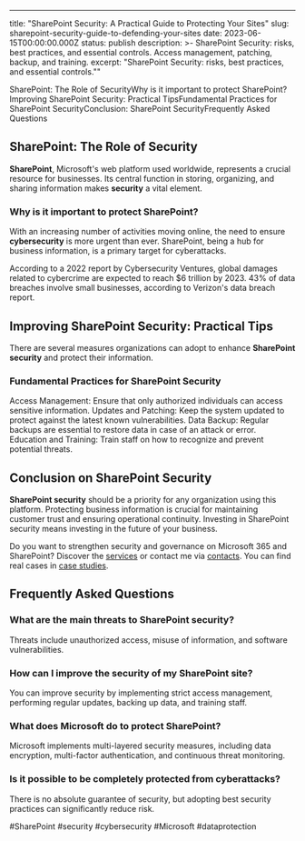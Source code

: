 ---
title: "SharePoint Security: A Practical Guide to Protecting Your Sites"
slug: sharepoint-security-guide-to-defending-your-sites
date: 2023-06-15T00:00:00.000Z
status: publish
description: >-
 SharePoint Security: risks, best practices, and essential controls. Access
 management, patching, backup, and training.
excerpt: "SharePoint Security: risks, best practices, and essential controls.""

SharePoint: The Role of SecurityWhy is it important to protect SharePoint?Improving SharePoint Security: Practical TipsFundamental Practices for SharePoint SecurityConclusion: SharePoint SecurityFrequently Asked Questions
## SharePoint: The Role of Security

**SharePoint**, Microsoft's web platform used worldwide, represents a crucial resource for businesses. Its central function in storing, organizing, and sharing information makes **security** a vital element.

### Why is it important to protect SharePoint?

With an increasing number of activities moving online, the need to ensure **cybersecurity** is more urgent than ever. SharePoint, being a hub for business information, is a primary target for cyberattacks.

According to a 2022 report by Cybersecurity Ventures, global damages related to cybercrime are expected to reach $6 trillion by 2023. 
43% of data breaches involve small businesses, according to Verizon's data breach report.

## Improving SharePoint Security: Practical Tips

There are several measures organizations can adopt to enhance **SharePoint security** and protect their information.

### Fundamental Practices for SharePoint Security

Access Management: Ensure that only authorized individuals can access sensitive information.
Updates and Patching: Keep the system updated to protect against the latest known vulnerabilities.
Data Backup: Regular backups are essential to restore data in case of an attack or error.
Education and Training: Train staff on how to recognize and prevent potential threats.

## Conclusion on SharePoint Security

**SharePoint security** should be a priority for any organization using this platform. Protecting business information is crucial for maintaining customer trust and ensuring operational continuity. Investing in SharePoint security means investing in the future of your business.

Do you want to strengthen security and governance on Microsoft 365 and SharePoint? Discover the [services](/services/) or contact me via [contacts](/contatti/). You can find real cases in [case studies](/case-studies/).

## Frequently Asked Questions
<FAQSection>

### What are the main threats to SharePoint security?
Threats include unauthorized access, misuse of information, and software vulnerabilities.

### How can I improve the security of my SharePoint site?
You can improve security by implementing strict access management, performing regular updates, backing up data, and training staff.

### What does Microsoft do to protect SharePoint?
Microsoft implements multi-layered security measures, including data encryption, multi-factor authentication, and continuous threat monitoring.

### Is it possible to be completely protected from cyberattacks?
There is no absolute guarantee of security, but adopting best security practices can significantly reduce risk.

</FAQSection>

#SharePoint #security #cybersecurity #Microsoft #dataprotection